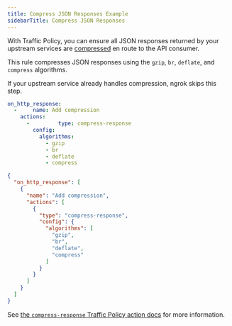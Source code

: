 ```yaml
---
title: Compress JSON Responses Example
sidebarTitle: Compress JSON Responses
---
```




With Traffic Policy, you can ensure all JSON responses returned by your upstream services are [compressed](/traffic-policy/actions/compress-response.mdx) en route to the API consumer.

This rule compresses JSON responses using the `gzip`, `br`, `deflate`, and `compress` algorithms.

<Note>
If your upstream service already handles compression, ngrok skips this step.
</Note>

<CodeGroup>

```yaml policy.yml
on_http_response:
  -     name: Add compression
    actions:
      -         type: compress-response
        config:
          algorithms:
            - gzip
            - br
            - deflate
            - compress
```

```json policy.json
{
  "on_http_response": [
    {
      "name": "Add compression",
      "actions": [
        {
          "type": "compress-response",
          "config": {
            "algorithms": [
              "gzip",
              "br",
              "deflate",
              "compress"
            ]
          }
        }
      ]
    }
  ]
}
```

</CodeGroup>

See [the `compress-response` Traffic Policy action docs](/traffic-policy/actions/compress-response/) for more information.
